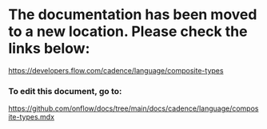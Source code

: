# The documentation has been moved to a new location. Please check the links below:

https://developers.flow.com/cadence/language/composite-types

### To edit this document, go to:

https://github.com/onflow/docs/tree/main/docs/cadence/language/composite-types.mdx
